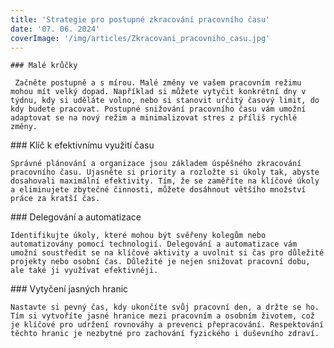 ```yaml
---
title: 'Strategie pro postupné zkracování pracovního času'
date: '07. 06. 2024'
coverImage: '/img/articles/Zkracovani_pracovniho_casu.jpg'
---
```


<div className="main__post--content">
  <div>
   
    ### Malé krůčky

     Začněte postupně a s mírou. Malé změny ve vašem pracovním režimu mohou mít velký dopad. Například si můžete vytyčit konkrétní dny v týdnu, kdy si uděláte volno, nebo si stanovit určitý časový limit, do kdy budete pracovat. Postupné snižování pracovního času vám umožní adaptovat se na nový režim a minimalizovat stres z příliš rychlé změny.

  </div>
  <div>
    ### Klíč k efektivnímu využití času

    Správné plánování a organizace jsou základem úspěšného zkracování pracovního času. Ujasněte si priority a rozložte si úkoly tak, abyste dosahovali maximální efektivity. Tím, že se zaměříte na klíčové úkoly a eliminujete zbytečné činnosti, můžete dosáhnout většího množství práce za kratší čas.

  </div>
  <div>
    ### Delegování a automatizace

    Identifikujte úkoly, které mohou být svěřeny kolegům nebo automatizovány pomocí technologií. Delegování a automatizace vám umožní soustředit se na klíčové aktivity a uvolnit si čas pro důležité projekty nebo osobní čas. Důležité je nejen snižovat pracovní dobu, ale také ji využívat efektivněji.

  </div>
  <div>
    ### Vytyčení jasných hranic

    Nastavte si pevný čas, kdy ukončíte svůj pracovní den, a držte se ho. Tím si vytvoříte jasné hranice mezi pracovním a osobním životem, což je klíčové pro udržení rovnováhy a prevenci přepracování. Respektování těchto hranic je nezbytné pro zachování fyzického i duševního zdraví.

  </div>
</div>
